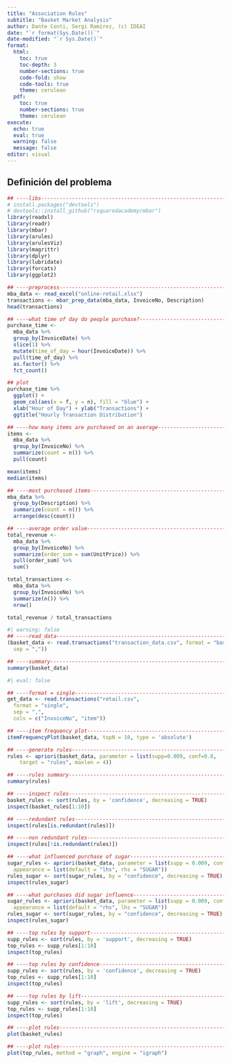```yaml
---
title: "Association Rules"
subtitle: "Basket Market Analysis"
author: Dante Conti, Sergi Ramirez, (c) IDEAI
date: "`r format(Sys.Date())`"
date-modified: "`r Sys.Date()`"
format:
  html:
    toc: true
    toc-depth: 3
    number-sections: true
    code-fold: show
    code-tools: true
    theme: cerulean
  pdf:
    toc: true
    number-sections: true
    theme: cerulean
execute:
  echo: true
  eval: true
  warning: false
  message: false
editor: visual
---
```


## Definición del problema 

```r
## ----libs----------------------------------------------------------------
# install.packages("devtools")
# devtools::install_github("rsquaredacademy/mbar")
library(readxl)
library(readr)
library(mbar)
library(arules)
library(arulesViz)
library(magrittr)
library(dplyr)
library(lubridate)
library(forcats)
library(ggplot2)
```

```r
## ----preprocess----------------------------------------------------------
mba_data <- read_excel("online-retail.xlsx")
transactions <- mbar_prep_data(mba_data, InvoiceNo, Description)
head(transactions)
```

```r
## ----what time of day do people purchase?--------------------------------
purchase_time <-
  mba_data %>%
  group_by(InvoiceDate) %>%
  slice(1) %>%
  mutate(time_of_day = hour(InvoiceDate)) %>%
  pull(time_of_day) %>%
  as.factor() %>%
  fct_count()

## plot
purchase_time %>%
  ggplot() +
  geom_col(aes(x = f, y = n), fill = "blue") +
  xlab("Hour of Day") + ylab("Transactions") +
  ggtitle("Hourly Transaction Distribution")  

## ----how many items are purchased on an average--------------------------
items <- 
  mba_data %>%
  group_by(InvoiceNo) %>%
  summarize(count = n()) %>%
  pull(count) 

mean(items)
median(items)

## ----most purchased items------------------------------------------------
mba_data %>%
  group_by(Description) %>%
  summarize(count = n()) %>%
  arrange(desc(count))

## ----average order value-------------------------------------------------
total_revenue <- 
  mba_data %>%
  group_by(InvoiceNo) %>%
  summarize(order_sum = sum(UnitPrice)) %>%
  pull(order_sum) %>%
  sum()

total_transactions <- 
  mba_data %>%
  group_by(InvoiceNo) %>%
  summarize(n()) %>%
  nrow()

total_revenue / total_transactions
```

```r
#| warning: false
## ----read_data-----------------------------------------------------------
(basket_data <- read.transactions("transaction_data.csv", format = "basket", 
  sep = ","))

## ----summary-------------------------------------------------------------
summary(basket_data)
```


```r
#| eval: false

## ----format = single-----------------------------------------------------
get_data <- read.transactions("retail.csv", 
  format = "single",
  sep = ",",
  cols = c("InvoiceNo", "item"))
```

```r
## ----item frequency plot-------------------------------------------------
itemFrequencyPlot(basket_data, topN = 10, type = 'absolute')
```

```r
## ----generate rules------------------------------------------------------
rules <- apriori(basket_data, parameter = list(supp=0.009, conf=0.8, 
	target = "rules", maxlen = 4))

## ----rules summary-------------------------------------------------------
summary(rules)
```

```r
## ----inspect rules-------------------------------------------------------
basket_rules <- sort(rules, by = 'confidence', decreasing = TRUE)
inspect(basket_rules[1:10])
```

```r
## ----redundant rules-----------------------------------------------------
inspect(rules[is.redundant(rules)])

## ----non redundant rules-------------------------------------------------
inspect(rules[!is.redundant(rules)])
```

```r
## ----what influenced purchase of sugar-----------------------------------
sugar_rules <- apriori(basket_data, parameter = list(supp = 0.009, conf = 0.8), 
  appearance = list(default = "lhs", rhs = "SUGAR")) 
rules_sugar <- sort(sugar_rules, by = "confidence", decreasing = TRUE)
inspect(rules_sugar)

## ----what purchases did sugar influence----------------------------------
sugar_rules <- apriori(basket_data, parameter = list(supp = 0.009, conf = 0.8), 
  appearance = list(default = "rhs", lhs = "SUGAR")) 
rules_sugar <- sort(sugar_rules, by = "confidence", decreasing = TRUE)
inspect(rules_sugar)
```

```r
## ----top rules by support------------------------------------------------
supp_rules <- sort(rules, by = 'support', decreasing = TRUE)
top_rules <- supp_rules[1:10]
inspect(top_rules)

## ----top rules by confidence---------------------------------------------
supp_rules <- sort(rules, by = 'confidence', decreasing = TRUE)
top_rules <- supp_rules[1:10]
inspect(top_rules)

## ----top rules by lift---------------------------------------------------
supp_rules <- sort(rules, by = 'lift', decreasing = TRUE)
top_rules <- supp_rules[1:10]
inspect(top_rules)
```

```r
## ----plot rules----------------------------------------------------------
plot(basket_rules)

## ----plot rules----------------------------------------------------------
plot(top_rules, method = "graph", engine = "igraph")
```

